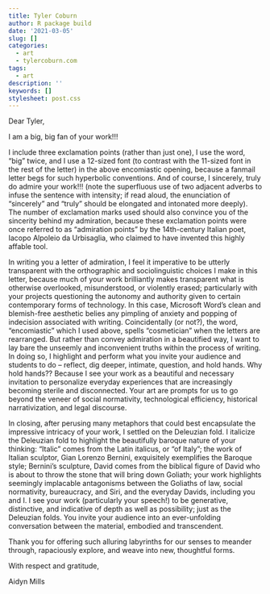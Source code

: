 ```yaml
---
title: Tyler Coburn
author: R package build
date: '2021-03-05'
slug: []
categories:
  - art
  - tylercoburn.com
tags:
  - art
description: ''
keywords: []
stylesheet: post.css
---
```


Dear Tyler,

I am a big, big fan of your work!!!

I include three exclamation points (rather than just one), I use the word, “big” twice, and I use a 12-sized font (to contrast with the 11-sized font in the rest of the letter) in the above encomiastic opening, because a fanmail letter begs for such hyperbolic conventions. And of course, I sincerely, truly do admire your work!!! (note the superfluous use of two adjacent adverbs to infuse the sentence with intensity; if read aloud, the enunciation of “sincerely” and “truly” should be elongated and intonated more deeply). The number of exclamation marks used should also convince you of the sincerity behind my admiration, because these exclamation points were once referred to as “admiration points” by the 14th-century Italian poet, Iacopo Alpoleio da Urbisaglia, who claimed to have invented this highly affable tool.   

In writing you a letter of admiration, I feel it imperative to be utterly transparent with the orthographic and sociolinguistic choices I make in this letter, because much of your work brilliantly makes transparent what is otherwise overlooked, misunderstood, or violently erased; particularly with your projects questioning the autonomy and authority given to certain contemporary forms of technology. In this case, Microsoft Word’s clean and blemish-free aesthetic belies any pimpling of anxiety and popping of indecision associated with writing. Coincidentally (or not?), the word, “encomiastic” which I used above, spells “cosmetician” when the letters are rearranged. But rather than convey admiration in a beautified way, I want to lay bare the unseemly and inconvenient truths within the process of writing. In doing so, I highlight and perform what you invite your audience and students to do – reflect, dig deeper, intimate, question, and hold hands. Why hold hands?? Because I see your work as a beautiful and necessary invitation to personalize everyday experiences that are increasingly becoming sterile and disconnected. Your art are prompts for us to go beyond the veneer of social normativity, technological efficiency, historical narrativization, and legal discourse. 

In closing, after perusing many metaphors that could best encapsulate the impressive intricacy of your work, I settled on the Deleuzian fold. I italicize the Deleuzian fold to highlight the beautifully baroque nature of your thinking: “Italic” comes from the Latin italicus, or "of Italy"; the work of Italian sculptor, Gian Lorenzo Bernini, exquisitely exemplifies the Baroque style; Bernini’s sculpture, David comes from the biblical figure of David who is about to throw the stone that will bring down Goliath; your work highlights seemingly implacable antagonisms between the Goliaths of law, social normativity, bureaucracy, and Siri, and the everyday Davids, including you and I. I see your work (particularly your speech!) to be generative, distinctive, and indicative of depth as well as possibility; just as the Deleuzian folds. You invite your audience into an ever-unfolding conversation between the material, embodied and transcendent. 

Thank you for offering such alluring labyrinths for our senses to meander through, rapaciously explore, and weave into new, thoughtful forms. 

With respect and gratitude,

Aidyn Mills
